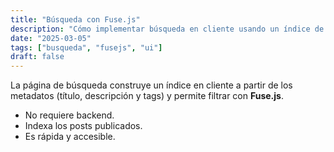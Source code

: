 ```yaml
---
title: "Búsqueda con Fuse.js"
description: "Cómo implementar búsqueda en cliente usando un índice de metadatos"
date: "2025-03-05"
tags: ["busqueda", "fusejs", "ui"]
draft: false
---
```


La página de búsqueda construye un índice en cliente a partir de los metadatos (título, descripción y tags) y permite filtrar con **Fuse.js**.

- No requiere backend.
- Indexa los posts publicados.
- Es rápida y accesible.
